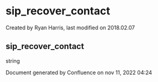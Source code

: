 
# sip_recover_contact 

 Created by  Ryan Harris, last modified on 2018.02.07

## sip_recover_contact

string

Document generated by Confluence on nov 11, 2022 04:24
